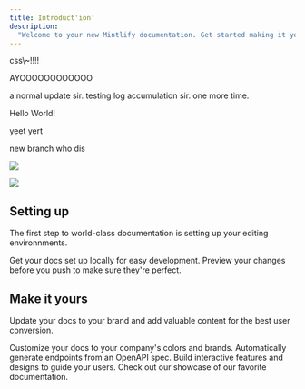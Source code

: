 ```yaml
---
title: Introduct'ion'
description:
  "Welcome to your new Mintlify documentation. Get started making it yours."
---
```


<div className="red">
  css\~!!!!
</div>

AYOOOOOOOOOOOO

a normal update sir. testing log accumulation sir. one more time.

<div className="fooDiv">Hello World!</div>

yeet yert



new branch who dis

![](/chill-guy.png)

![](/my-scent.png)

## Setting up

The first step to world-class documentation is setting up your editing
environnments.

<CardGroup cols={2}>
  <Card title="Edit Your Docs" icon="pen-to-square" href="https://mintlify.com/docs/quickstart">
    Get your docs set up locally for easy development.
  </Card>

  <Card title="Preview Changes" icon="image" href="https://mintlify.com/docs/development">
    Preview your changes before you push to make sure they're perfect.
  </Card>
</CardGroup>

## Make it yours

Update your docs to your brand and add valuable content for the best user
conversion.

<CardGroup cols={2}>
  <Card title="Customize Style" icon="palette" href="https://mintlify.com/docs/settings/global">
    Customize your docs to your company's colors and brands.
  </Card>

  <Card title="Reference APIs" icon="code" href="https://mintlify.com/docs/api-playground/openapi">
    Automatically generate endpoints from an OpenAPI spec.
  </Card>

  <Card title="Add Components" icon="screwdriver-wrench" href="https://mintlify.com/docs/components/accordion">
    Build interactive features and designs to guide your users.
  </Card>

  <Card title="Get Inspiration" icon="stars" href="https://mintlify.com/showcase">
    Check out our showcase of our favorite documentation.
  </Card>
</CardGroup>